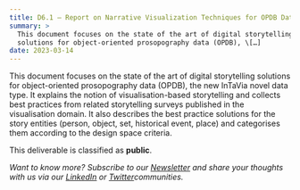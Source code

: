 ```yaml
---
title: D6.1 – Report on Narrative Visualization Techniques for OPDB Data
summary: >
  This document focuses on the state of the art of digital storytelling
  solutions for object-oriented prosopography data (OPDB), \[…]
date: 2023-03-14
---
```

This document focuses on the state of the art of digital storytelling solutions for object-oriented prosopography data (OPDB), the new InTaVia novel data type. It explains the notion of visualisation-based storytelling and collects best practices from related storytelling surveys published in the visualisation domain. It also describes the best practice solutions for the story entities (person, object, set, historical event, place) and categorises them according to the design space criteria.

This deliverable is classified as **public**.

*Want to know more? Subscribe to our [Newsletter](https://intavia.eu/subscribe/) and share your thoughts with us via our [LinkedIn](https://www.linkedin.com/company/project-intavia) or [Twitter](https://twitter.com/projectintavia)communities.*
